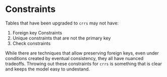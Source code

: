 # Constraints

Tables that have been upgraded to `crrs` may not have:

1. Foreign key Constraints
2. Unique constraints that are not the primary key
3. Check constraints

While there are techniques that allow preserving foreign keys, even under conditions created by eventual consistency, they all have nuanced tradeoffs. Throwing out these constraints for `crrs` is something that is clear and keeps the model easy to undestand.
